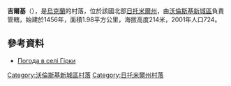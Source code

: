 {{coord|50|31|9|N|27|27|40|E|scale:30000|display=title}}

'''吉爾基'''（{{lang-uk|Гірки}}），是[[烏克蘭|烏克蘭]]的村落，位於該國北部[[日托米爾州|日托米爾州]]，由[[沃倫斯基新城區|沃倫斯基新城區]]負責管轄，始建於1456年，面積1.98平方公里，海拔高度214米，2001年人口724。

==參考資料==
* [http://weather.in.ua/ua/zhitomirskaja/5094 Погода в селі Гірки] {{Wayback|url=http://weather.in.ua/ua/zhitomirskaja/5094 |date=20160305084013 }}

{{DEFAULTSORT:Гірки}}
[[Category:沃倫斯基新城區村落|Category:沃倫斯基新城區村落]]
[[Category:日托米爾州村落|Category:日托米爾州村落]]


{{Zhytomyr-geo-stub}}